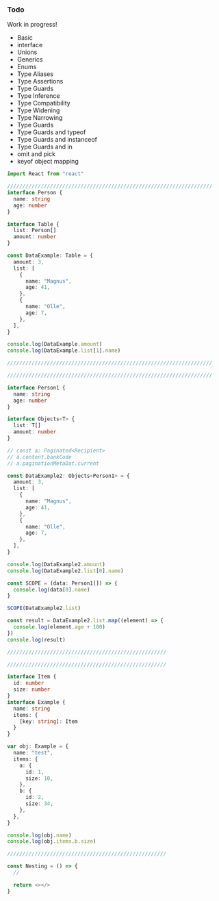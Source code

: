 
### Todo

<Callout type="warning">Work in progress!</Callout>

- Basic
- interface
- Unions
- Generics
- Enums
- Type Aliases
- Type Assertions
- Type Guards
- Type Inference
- Type Compatibility
- Type Widening
- Type Narrowing
- Type Guards
- Type Guards and typeof
- Type Guards and instanceof
- Type Guards and in
- omit and pick
- keyof object mapping

```ts
import React from "react"

///////////////////////////////////////////////////////////////////
interface Person {
  name: string
  age: number
}

interface Table {
  list: Person[]
  amount: number
}

const DataExample: Table = {
  amount: 3,
  list: [
    {
      name: "Magnus",
      age: 41,
    },
    {
      name: "Olle",
      age: 7,
    },
  ],
}

console.log(DataExample.amount)
console.log(DataExample.list[1].name)

///////////////////////////////////////////////////////////////////

///////////////////////////////////////////////////////////////////

interface Person1 {
  name: string
  age: number
}

interface Objects<T> {
  list: T[]
  amount: number
}

// const a: Paginated<Recipient>
// a.content.bankCode
// a.paginationMetaDat.current

const DataExample2: Objects<Person1> = {
  amount: 3,
  list: [
    {
      name: "Magnus",
      age: 41,
    },
    {
      name: "Olle",
      age: 7,
    },
  ],
}

console.log(DataExample2.amount)
console.log(DataExample2.list[0].name)

const SCOPE = (data: Person1[]) => {
  console.log(data[0].name)
}

SCOPE(DataExample2.list)

const result = DataExample2.list.map((element) => {
  console.log(element.age + 100)
})
console.log(result)

////////////////////////////////////////////////////

////////////////////////////////////////////////////

interface Item {
  id: number
  size: number
}
interface Example {
  name: string
  items: {
    [key: string]: Item
  }
}

var obj: Example = {
  name: "test",
  items: {
    a: {
      id: 1,
      size: 10,
    },
    b: {
      id: 2,
      size: 34,
    },
  },
}

console.log(obj.name)
console.log(obj.items.b.size)

////////////////////////////////////////////////////

const Nesting = () => {
  //

  return <></>
}
```
